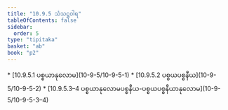 ```yaml
---
title: "10.9.5 သံသဋ္ဌဝါရ"
tableOfContents: false
sidebar:
  order: 5
type: "tipitaka"
basket: "ab"
book: "p2"
---
```



<DynamicBreadcrumb />



<TableOfContents book="p2" section="10.9.5">
* [10.9.5.1 ပစ္စယာနုလောမ](10-9-5/10-9-5-1)
* [10.9.5.2 ပစ္စယပစ္စနီယ](10-9-5/10-9-5-2)
* [10.9.5.3–4 ပစ္စယာနုလောမပစ္စနီယ-ပစ္စယပစ္စနီယာနုလောမ](10-9-5/10-9-5-3–4)
</TableOfContents>